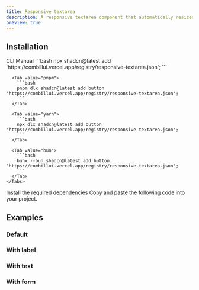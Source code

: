 ```yaml
---
title: Responsive textarea
description: A responsive textarea component that automatically resizes as you type.
preview: true
---
```


<ComponentTabs name='responsive-textarea-default' />

## Installation

<ShadcnTabs defaultValue='cli'>
  <TabsList >
    <TabsTrigger  value='cli'>
      CLI
    </TabsTrigger>
    <TabsTrigger  value='manual'>
      Manual
    </TabsTrigger>
  </TabsList>

  <TabsContent  value='cli'>
    <Tabs items={["npm", "pnpm", "yarn", "bun"]}>
      <Tab value="npm">
        ```bash
        npx shadcn@latest add 'https://combillui.vercel.app/registry/responsive-textarea.json';
        ```
      </Tab>
      
      <Tab value="pnpm">
        ```bash 
        pnpm dlx shadcn@latest add button 'https://combillui.vercel.app/registry/responsive-textarea.json';
        ```
      </Tab>

      <Tab value="yarn">
        ```bash
        npx dlx shadcn@latest add button 'https://combillui.vercel.app/registry/responsive-textarea.json';
        ```
      </Tab>

      <Tab value="bun">
        ```bash
        bunx --bun shadcn@latest add button 'https://combillui.vercel.app/registry/responsive-textarea.json';
        ```
      </Tab>
    </Tabs>

  </TabsContent>
  <TabsContent  value='manual'>
    <Steps>
      <Step>
        Install the required dependencies
      </Step>
      <Step>
        Copy and paste the following code into your project.
        <ComponentSource name="responsive-textarea" />
      </Step>
    </Steps>
  </TabsContent>
</ShadcnTabs>

## Examples

### Default

<ComponentTabs name='responsive-textarea-default' />

### With label

<ComponentTabs name='responsive-textarea-with-label' />

### With text

<ComponentTabs name='responsive-textarea-with-text' />

### With form

<ComponentTabs name='responsive-textarea-with-form' />
